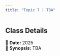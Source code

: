 ```yaml
---
title: "Topic 7 | TBA"
---
```


::: {.callout-note}
## Class Details
📅 **Date:** 2025  
📖 **Synopsis:** TBA  
:::

</br>

